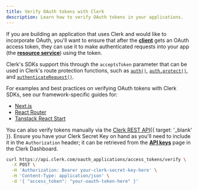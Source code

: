 ```yaml
---
title: Verify OAuth tokens with Clerk
description: Learn how to verify OAuth tokens in your applications.
---
```


If you are building an application that uses Clerk and would like to incorporate OAuth, you'll want to ensure that after the [**client**](/docs/guides/configure/auth-strategies/oauth/overview#key-terminology) gets an OAuth access token, they can use it to make authenticated requests into your app (the [**resource service**](/docs/guides/configure/auth-strategies/oauth/overview#key-terminology)) using the token.

<Include src="_partials/machine-token-pricing-callout" />

Clerk's SDKs support this through the `acceptsToken` parameter that can be used in Clerk's route protection functions, such as [`auth()`](/docs/references/nextjs/app-router/auth), [`auth.protect()`](/docs/references/nextjs/app-router/auth#auth-protect), and [`authenticateRequest()`](/docs/references/backend/authenticate-request).

For examples and best practices on verifying OAuth tokens with Clerk SDKs, see our framework-specific guides for:

- [Next.js](/docs/guides/development/verifying-oauth-access-tokens)
- [React Router](/docs/guides/development/verifying-oauth-access-tokens)
- [Tanstack React Start](/docs/guides/development/verifying-oauth-access-tokens)

You can also verify tokens manually via the [Clerk REST API](/docs/reference/backend-api/tag/oauth-access-tokens/post/oauth_applications/access_tokens/verify){{ target: '_blank' }}. Ensure you have your Clerk Secret Key on hand as you'll need to include it in the `Authorization` header; it can be retrieved from the [**API keys**](https://dashboard.clerk.com/last-active?path=api-keys) page in the Clerk Dashboard.

```sh {{ filename: 'terminal' }}
curl https://api.clerk.com/oauth_applications/access_tokens/verify \
  -X POST \
  -H 'Authorization: Bearer your-clerk-secret-key-here' \
  -H 'Content-Type: application/json' \
  -d '{ "access_token": "your-oauth-token-here" }'
```
